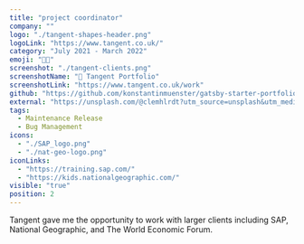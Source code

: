 ```yaml
---
title: "project coordinator"
company: ""
logo: "./tangent-shapes-header.png"
logoLink: "https://www.tangent.co.uk/"
category: "July 2021 - March 2022"
emoji: "👩‍💻"
screenshot: "./tangent-clients.png"
screenshotName: "🔗 Tangent Portfolio"
screenshotLink: "https://www.tangent.co.uk/work"
github: "https://github.com/konstantinmuenster/gatsby-starter-portfolio-minimal"
external: "https://unsplash.com/@clemhlrdt?utm_source=unsplash&utm_medium=referral&utm_content=creditCopyText"
tags:
  - Maintenance Release
  - Bug Management
icons:
  - "./SAP_logo.png"
  - "./nat-geo-logo.png"
iconLinks:
  - "https://training.sap.com/"
  - "https://kids.nationalgeographic.com/"
visible: "true"
position: 2
---
```


Tangent gave me the opportunity to work with larger clients including SAP, National Geographic, and The World Economic Forum.
